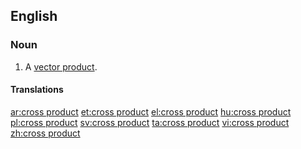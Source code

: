 ==English==

===Noun===
{{en-noun}}

# {{lb|en|vector}} A [[vector product]].

====Translations====
{{trans-see|vector product}}

[[ar:cross product]]
[[et:cross product]]
[[el:cross product]]
[[hu:cross product]]
[[pl:cross product]]
[[sv:cross product]]
[[ta:cross product]]
[[vi:cross product]]
[[zh:cross product]]